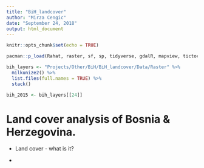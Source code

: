 ```yaml
---
title: "BiH_landcover"
author: "Mirza Cengic"
date: "September 24, 2018"
output: html_document
---
```


```r
knitr::opts_chunk$set(echo = TRUE)
```


```r

pacman::p_load(Rahat, raster, sf, sp, tidyverse, gdalR, mapview, tictoc)

bih_layers <- "Projects/Other/BiH/BiH_landcover/Data/Raster" %>% 
  milkunize2() %>% 
  list.files(full.names = TRUE) %>% 
  stack()
```

```r

bih_2015 <- bih_layers[[24]]
```



# Land cover analysis of Bosnia & Herzegovina.

- Land cover - what is it?

- 